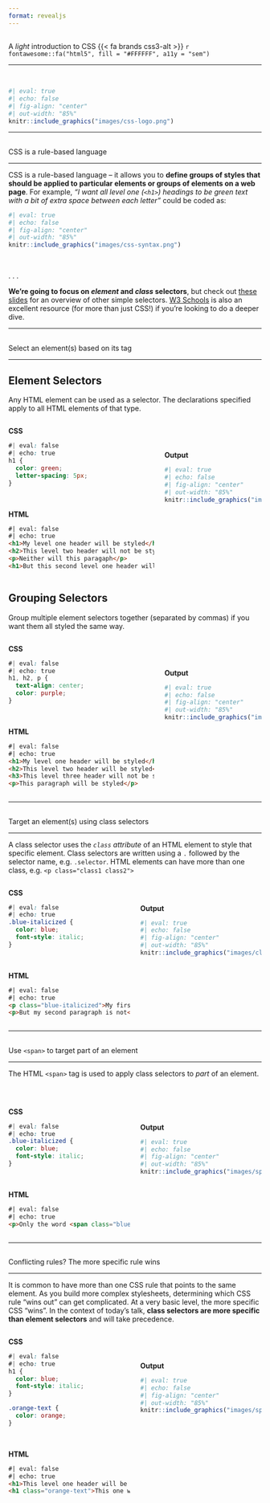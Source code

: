 ```yaml
---
format: revealjs
---
```


##  {#light-intro-css data-menu-title="Light intro to CSS"}

[A *light* introduction to CSS {{< fa brands css3-alt >}} `r fontawesome::fa("html5", fill = "#FFFFFF", a11y = "sem")`]{.slide-title}

<hr>

<br>

```r
#| eval: true 
#| echo: false
#| fig-align: "center"
#| out-width: "85%" 
knitr::include_graphics("images/css-logo.png")
```

---

##  {#css-rules data-menu-title="CSS rules"}

[CSS is a rule-based language]{.slide-title}

<hr>

::: {.body-text}
CSS is a rule-based language -- it allows you to **define groups of styles that should be applied to particular elements or groups of elements on a web page**. For example, *"I want all level one (`<h1>`) headings to be green text with a bit of extra space between each letter"* could be coded as:
:::

<!-- :::: {.columns} -->

<!-- ::: {.column width="50%"} -->

```r
#| eval: true 
#| echo: false
#| fig-align: "center"
#| out-width: "85%" 
knitr::include_graphics("images/css-syntax.png")
```

<!-- ::: -->

<!-- ::: {.column width="50%"} -->

<!-- ::: {.body-text} -->

<!-- {{< fa angle-right >}} **Selectors** select the HTML element(s) you want to style *(e.g. level one headings, `<h1>`)* -->

<!-- {{< fa angle-right >}} **Declarations** sit inside curly brackets, `{}`, and are made up of **property** and **value** pairs. Each pair specifies the property of the HTML element(s) you're selecting *(e.g. the color property of the element `<h1>`)*, and a value you'd like to assign to that property *(e.g. green)*= -->

<!-- {{< fa angle-right >}} A property and its corresponding value are separated by a colon, `:`. Declarations end with a semicolon, `;` -->

<!-- ::: -->
<!-- ::: -->

<!-- :::: -->
<br>

. . . 

::: {.body-text}
**We're going to focus on *element* and *class* selectors**, but check out [these slides](https://ucsb-meds.github.io/customizing-quarto-websites/#/selector-types) for an overview of other simple selectors. [W3 Schools](https://www.w3schools.com/css/css_selectors.asp) is also an excellent resource (for more than just CSS!) if you're looking to do a deeper dive.
:::

---

##  {#select-tags data-menu-title="Element & Grouping Selectors"}

[Select an element(s) based on its tag]{.slide-title}

<hr>

::: {.panel-tabset}

## Element Selectors

::: {.body-text}
Any HTML element can be used as a selector. The declarations specified apply to all HTML elements of that type.
:::

:::: {.columns}

::: {.column width="60%"}

**CSS**

```css
#| eval: false
#| echo: true
h1 {
  color: green;
  letter-spacing: 5px;
}
```

<br>

**HTML**

```html
#| eval: false
#| echo: true
<h1>My level one header will be styled</h1>
<h2>This level two header will not be styled</h2>
<p>Neither will this paragaph</p>
<h1>But this second level one header will be</h1>
```

:::

::: {.column width="40%"}

<br>
<br>

::: {.center-text}
**Output**
:::

```r
#| eval: true 
#| echo: false
#| fig-align: "center"
#| out-width: "85%" 
knitr::include_graphics("images/element-selector.png")
```

:::

::::

## Grouping Selectors

::: {.body-text}
Group multiple element selectors together (separated by commas) if you want them all styled the same way.
:::

:::: {.columns}

::: {.column width="60%"}

**CSS**

```css
#| eval: false
#| echo: true
h1, h2, p {
  text-align: center;
  color: purple;
}
```

<br>

**HTML**

```html
#| eval: false
#| echo: true
<h1>My level one header will be styled</h1>
<h2>This level two header will be styled</h2>
<h3>This level three header will not be styled</h3>
<p>This paragraph will be styled</p>
```

:::

::: {.column width="40%"}

<br>
<br>

::: {.center-text}
**Output**
:::

```r
#| eval: true 
#| echo: false
#| fig-align: "center"
#| out-width: "85%" 
knitr::include_graphics("images/grouping-selector.png")
```

:::

::::

:::

---

##  {#class-selectors data-menu-title="Class Selectors"}

[Target an element(s) using class selectors]{.slide-title-smaller}

<hr>

::: {.body-text}
A class selector uses the *`class` attribute* of an HTML element to style that specific element. Class selectors are written using a `.` followed by the selector name, e.g. `.selector`. HTML elements can have more than one class, e.g. `<p class="class1 class2">`
:::

:::: {.columns}

::: {.column width="50%"}

**CSS**

```css
#| eval: false
#| echo: true
.blue-italicized {
  color: blue;
  font-style: italic;
}
```

<br>

**HTML**

```html
#| eval: false
#| echo: true
<p class="blue-italicized">My first paragraph is styled</p>
<p>But my second paragraph is not</p>
```

:::

::: {.column width="50%"}

<br>

::: {.center-text}
**Output**
:::


```r
#| eval: true 
#| echo: false
#| fig-align: "center"
#| out-width: "85%" 
knitr::include_graphics("images/class-selector.png")
```

:::

::::

---

##  {#spans data-menu-title="Spans"}

[Use `<span>` to target part of an element]{.slide-title-smaller}

<hr>

::: {.body-text}
The HTML `<span>` tag is used to apply class selectors to *part* of an element.
:::

<br>

:::: {.columns}

::: {.column width="50%"}

**CSS**

```css
#| eval: false
#| echo: true
.blue-italicized {
  color: blue;
  font-style: italic;
}
```

<br>

**HTML**

```html
#| eval: false
#| echo: true
<p>Only the word <span class="blue-italicized">blue</span> is styled.</p>
```

:::

::: {.column width="50%"}

<br>

::: {.center-text}
**Output**
:::


```r
#| eval: true 
#| echo: false
#| fig-align: "center"
#| out-width: "85%" 
knitr::include_graphics("images/span.png")
```

:::

::::

---

##  {#conflicting-rules data-menu-title="Conflicting Rules"}

[Conflicting rules? The more specific rule wins]{.slide-title-smallest}

<hr>

::: {.body-text}
It is common to have more than one CSS rule that points to the same element. As you build more complex stylesheets, determining which CSS rule "wins out" can get complicated. At a very basic level, the more specific CSS "wins". In the context of today's talk, **class selectors are more specific than element selectors** and will take precedence. 
:::

:::: {.columns}

::: {.column width="50%"}

**CSS**

```css
#| eval: false
#| echo: true
h1 {
  color: blue; 
  font-style: italic; 
}

.orange-text {
  color: orange;
}
```

<br>

**HTML**

```html
#| eval: false
#| echo: true
<h1>This level one header will be blue</h1>
<h1 class="orange-text">This one will be orange</h1>
```

:::

::: {.column width="50%"}

<br>
<br>

::: {.center-text}
**Output**
:::


```r
#| eval: true 
#| echo: false
#| fig-align: "center"
#| out-width: "85%" 
knitr::include_graphics("images/specificity.png")
```

:::

::::

